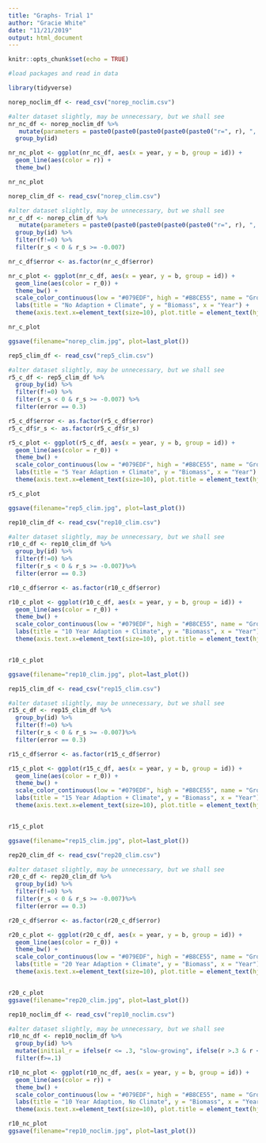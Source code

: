 ```yaml
---
title: "Graphs- Trial 1"
author: "Gracie White"
date: "11/21/2019"
output: html_document
---
```


```r
knitr::opts_chunk$set(echo = TRUE)
```


```r
#load packages and read in data 

library(tidyverse)

norep_noclim_df <- read_csv("norep_noclim.csv")

#alter dataset slightly, may be unnecessary, but we shall see 
nr_nc_df <- norep_noclim_df %>%
   mutate(parameters = paste0(paste0(paste0(paste0(paste0("r=", r), ", f="), f), ", err="), f_ratio_err)) %>% 
  group_by(id)

nr_nc_plot <- ggplot(nr_nc_df, aes(x = year, y = b, group = id)) +
  geom_line(aes(color = r)) +
  theme_bw()

nr_nc_plot

```


```r
norep_clim_df <- read_csv("norep_clim.csv")

#alter dataset slightly, may be unnecessary, but we shall see 
nr_c_df <- norep_clim_df %>%
   mutate(parameters = paste0(paste0(paste0(paste0(paste0("r=", r), ", f="), f), ", err="), f_ratio_err)) %>% 
  group_by(id) %>% 
  filter(f!=0) %>% 
  filter(r_s < 0 & r_s >= -0.007) 

nr_c_df$error <- as.factor(nr_c_df$error)

nr_c_plot <- ggplot(nr_c_df, aes(x = year, y = b, group = id)) +
  geom_line(aes(color = r_0)) +
  theme_bw() +
  scale_color_continuous(low = "#079EDF", high = "#B8CE55", name = "Growth Rate") +
  labs(title = "No Adaption + Climate", y = "Biomass", x = "Year") +
  theme(axis.text.x=element_text(size=10), plot.title = element_text(hjust = 0.5, face = "bold", size = 15), axis.title.x = element_text(face = "bold"), axis.title.y = element_text(face = "bold"))

nr_c_plot

ggsave(filename="norep_clim.jpg", plot=last_plot())

```


```r
rep5_clim_df <- read_csv("rep5_clim.csv")

#alter dataset slightly, may be unnecessary, but we shall see 
r5_c_df <- rep5_clim_df %>% 
  group_by(id) %>% 
  filter(f!=0) %>% 
  filter(r_s < 0 & r_s >= -0.007) %>% 
  filter(error == 0.3)

r5_c_df$error <- as.factor(r5_c_df$error)
r5_c_df$r_s <- as.factor(r5_c_df$r_s)

r5_c_plot <- ggplot(r5_c_df, aes(x = year, y = b, group = id)) +
  geom_line(aes(color = r_0)) +
  theme_bw() +
  scale_color_continuous(low = "#079EDF", high = "#B8CE55", name = "Growth Rate") +
  labs(title = "5 Year Adaption + Climate", y = "Biomass", x = "Year") +
  theme(axis.text.x=element_text(size=10), plot.title = element_text(hjust = 0.5, face = "bold", size = 15), axis.title.x = element_text(face = "bold"), axis.title.y = element_text(face = "bold"))

r5_c_plot

ggsave(filename="rep5_clim.jpg", plot=last_plot())
```



```r
rep10_clim_df <- read_csv("rep10_clim.csv")

#alter dataset slightly, may be unnecessary, but we shall see 
r10_c_df <- rep10_clim_df %>% 
  group_by(id) %>% 
  filter(f!=0) %>% 
  filter(r_s < 0 & r_s >= -0.007)%>% 
  filter(error == 0.3)

r10_c_df$error <- as.factor(r10_c_df$error)

r10_c_plot <- ggplot(r10_c_df, aes(x = year, y = b, group = id)) +
  geom_line(aes(color = r_0)) +
  theme_bw() +
  scale_color_continuous(low = "#079EDF", high = "#B8CE55", name = "Growth Rate") +
  labs(title = "10 Year Adaption + Climate", y = "Biomass", x = "Year") +
  theme(axis.text.x=element_text(size=10), plot.title = element_text(hjust = 0.5, face = "bold", size = 15), axis.title.x = element_text(face = "bold"), axis.title.y = element_text(face = "bold"))


r10_c_plot

ggsave(filename="rep10_clim.jpg", plot=last_plot())
```


```r
rep15_clim_df <- read_csv("rep15_clim.csv")

#alter dataset slightly, may be unnecessary, but we shall see 
r15_c_df <- rep15_clim_df %>% 
  group_by(id) %>% 
  filter(f!=0) %>% 
  filter(r_s < 0 & r_s >= -0.007)%>% 
  filter(error == 0.3)

r15_c_df$error <- as.factor(r15_c_df$error)

r15_c_plot <- ggplot(r15_c_df, aes(x = year, y = b, group = id)) +
  geom_line(aes(color = r_0)) +
  theme_bw() +
  scale_color_continuous(low = "#079EDF", high = "#B8CE55", name = "Growth Rate") +
  labs(title = "15 Year Adaption + Climate", y = "Biomass", x = "Year") +
  theme(axis.text.x=element_text(size=10), plot.title = element_text(hjust = 0.5, face = "bold", size = 15), axis.title.x = element_text(face = "bold"), axis.title.y = element_text(face = "bold"))


r15_c_plot

ggsave(filename="rep15_clim.jpg", plot=last_plot())
```


```r
rep20_clim_df <- read_csv("rep20_clim.csv")

#alter dataset slightly, may be unnecessary, but we shall see 
r20_c_df <- rep20_clim_df %>% 
  group_by(id) %>% 
  filter(f!=0) %>% 
  filter(r_s < 0 & r_s >= -0.007)%>% 
  filter(error == 0.3)

r20_c_df$error <- as.factor(r20_c_df$error)

r20_c_plot <- ggplot(r20_c_df, aes(x = year, y = b, group = id)) +
  geom_line(aes(color = r_0)) +
  theme_bw() +
  scale_color_continuous(low = "#079EDF", high = "#B8CE55", name = "Growth Rate") +
  labs(title = "20 Year Adaption + Climate", y = "Biomass", x = "Year") +
  theme(axis.text.x=element_text(size=10), plot.title = element_text(hjust = 0.5, face = "bold", size = 15), axis.title.x = element_text(face = "bold"), axis.title.y = element_text(face = "bold"))


r20_c_plot
ggsave(filename="rep20_clim.jpg", plot=last_plot())
```




```r
rep10_noclim_df <- read_csv("rep10_noclim.csv")

#alter dataset slightly, may be unnecessary, but we shall see 
r10_nc_df <- rep10_noclim_df %>%
  group_by(id) %>% 
  mutate(initial_r = ifelse(r <= .3, "slow-growing", ifelse(r >.3 & r <= .5, "medium-growing", "fast-growing"))) %>% 
  filter(f>=.1)

r10_nc_plot <- ggplot(r10_nc_df, aes(x = year, y = b, group = id)) +
  geom_line(aes(color = r)) +
  theme_bw() +
  scale_color_continuous(low = "#079EDF", high = "#B8CE55", name = "Growth Rate") +
  labs(title = "10 Year Adaption, No Climate", y = "Biomass", x = "Year") +
  theme(axis.text.x=element_text(size=10), plot.title = element_text(hjust = 0.5, face = "bold", size = 15), axis.title.x = element_text(face = "bold"), axis.title.y = element_text(face = "bold"))

r10_nc_plot
ggsave(filename="rep10_noclim.jpg", plot=last_plot())
```




```r

```


